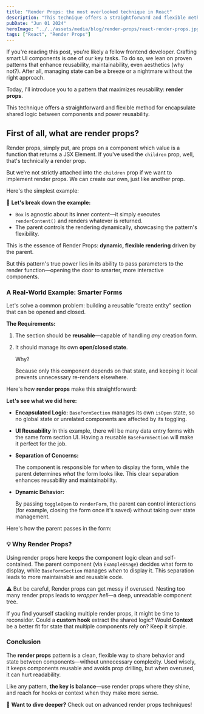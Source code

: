 ```yaml
---
title: "Render Props: the most overlooked technique in React"
description: "This technique offers a straightforward and flexible method for encapsulate shared logic between components and power reusability."
pubDate: "Jun 01 2024"
heroImage: "../../assets/media/blog/render-props/react-render-props.jpg"
tags: ["React", "Render Props"]
---
```


<FullWidthImg src={heroImage} alt={frontmatter.title} />

If you're reading this post, you're likely a fellow frontend developer. Crafting smart UI components is one of our key tasks. To do so, we lean on proven patterns that enhance reusability, maintainability, even aesthetics (why not?). After all, managing state can be a breeze or a nightmare without the right approach.

Today, I'll introduce you to a pattern that maximizes reusability: **render props**.

This technique offers a straightforward and flexible method for encapsulate shared logic between components and power reusability.

## First of all, what are render props?

Render props, simply put, are props on a component which value is a function that returns a JSX Element. If you've used the `children` prop, well, that's technically a render prop.

<GithubGist script='<script src="https://gist.github.com/dreyescabrera/9692a7b5208c0d0fca403ebd6d22dd1b.js"></script>' />

But we're not strictly attached into the `children` prop if we want to implement render props. We can create our own, just like another prop.

Here's the simplest example:

<GithubGist script='<script src="https://gist.github.com/dreyescabrera/99e1af909cfe1c677148227f47b48ac0.js"></script>' />

🔎 **Let's break down the example:**

- `Box` is agnostic about its inner content—it simply executes `renderContent()` and renders whatever is returned.
- The parent controls the rendering dynamically, showcasing the pattern's flexibility.

This is the essence of Render Props: **dynamic, flexible rendering** driven by the parent. 

But this pattern's true power lies in its ability to pass parameters to the render function—opening the door to smarter, more interactive components.

### A Real-World Example: Smarter Forms

Let's solve a common problem: building a reusable “create entity” section that can be opened and closed.

**The Requirements:**

1. The section should be **reusable**—capable of handling *any* creation form.
2. It should manage its own **open/closed state**. 

    Why? 
    
    Because only this component depends on that state, and keeping it local prevents unnecessary re-renders elsewhere.

Here's how **render props** make this straightforward:

<GithubGist script='<script src="https://gist.github.com/dreyescabrera/558bf8dceb7133bbba86d220eb2540a2.js"></script>' />

**Let's see what we did here:**

- **Encapsulated Logic:**
    `BaseFormSection` manages its own `isOpen` state, so no global state or unrelated components are affected by its toggling.
    
- **UI Reusability**
In this example, there will be many data entry forms with the same form section UI. Having a reusable `BaseFormSection` will make it perfect for the job.

- **Separation of Concerns:**
    
    The component is responsible for *when* to display the form, while the parent determines *what* the form looks like. This clear separation enhances reusability and maintainability.
    
- **Dynamic Behavior:**
    
    By passing `toggleOpen` to `renderForm`, the parent can control interactions (for example, closing the form once it's saved) without taking over state management.
    

Here's how the parent passes in the form:

<GithubGist script='<script src="https://gist.github.com/dreyescabrera/90b3fc2421ece983b4078a4aca437e40.js"></script>' />

### 💡 Why Render Props?

Using render props here keeps the component logic clean and self-contained. The parent component (via `ExampleUsage`) decides what form to display, while `BaseFormSection` manages *when* to display it. This separation leads to more maintainable and reusable code.

⚠️ But be careful, Render props can get messy if overused. Nesting too many render props leads to *wrapper hell*—a deep, unreadable component tree.

If you find yourself stacking multiple render props, it might be time to reconsider. Could a **custom hook** extract the shared logic? Would **Context** be a better fit for state that multiple components rely on? Keep it simple.

### Conclusion

The **render props** pattern is a clean, flexible way to share behavior and state between components—without unnecessary complexity. Used wisely, it keeps components reusable and avoids prop drilling, but when overused, it can hurt readability.

Like any pattern, **the key is balance**—use render props where they shine, and reach for hooks or context when they make more sense.

📌 **Want to dive deeper?** Check out on advanced render props techniques!